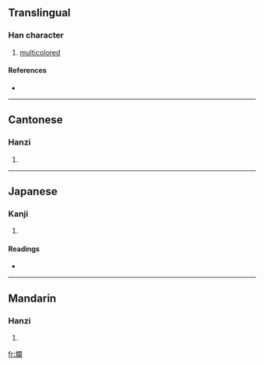 {{also|斓}}
==Translingual==

===Han character===
{{Han char|rn=67|rad=文|as=17|sn=21|four=0742<sub>0</sub>|canj=卜大日弓田 (YKANW)}}

# [[multicolored]]

====References====
* {{Han ref|kx=0477.220|dkj=13486|dj=0835.250|hdz=32171.090|uh=6595|ud=26005|bh=C4E3|bd=50403}}

----

==Cantonese==

===Hanzi===
{{yue-hanzi|jyut=|y=laan4}}

# {{defn|Cantonese}}

----

==Japanese==

===Kanji===
{{ja-kanji|grade=|rs=文17}}

# {{defn|Japanese}}

====Readings====
* {{ja-readings|on=[[らん]] (ran), [[れん]] (ren)|kun=[[あや]] (aya)}}

----

==Mandarin==

===Hanzi===
{{cmn-hanzi|sim=斓|pin=[[lán]] ([[lan2]])|wg=lan<sup>2</sup>}}

# {{defn|Mandarin}}

[[fr:斕]]